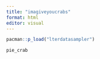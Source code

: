 ```yaml
---
title: "imagiveyoucrabs"
format: html
editor: visual
---
```

```r
pacman::p_load("lterdatasampler")
```

```r
pie_crab
```

